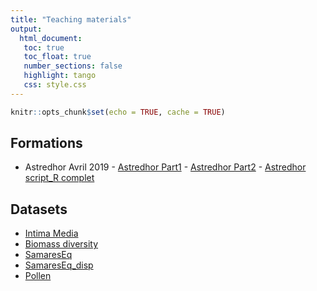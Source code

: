 ```yaml
---
title: "Teaching materials"
output: 
  html_document:
   toc: true
   toc_float: true
   number_sections: false
   highlight: tango
   css: style.css
---
```




```r
knitr::opts_chunk$set(echo = TRUE, cache = TRUE)
```
## Formations

* Astredhor Avril 2019
      - [Astredhor Part1](formation/astredhor_part1.pdf)
      - [Astredhor Part2](formation/astredhor_part2.pdf)
      - [Astredhor script_R complet](formation/astredhor_script.R)

## Datasets

* [Intima Media](datasets/Intima_Media.txt)
* [Biomass diversity](datasets/Biomass_diversity.csv)
* [SamaresEq](datasets/SamaresEq.txt)
* [SamaresEq_disp](datasets/SamaresEq_disp.csv)
* [Pollen](datasets/ss700.csv)
